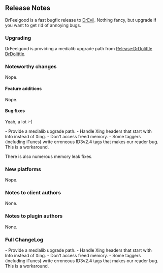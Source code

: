 == Release Notes ==

DrFeelgood is a fast bugfix release to [[Release:DrEvil|DrEvil]]. Nothing fancy, but upgrade if you want to get rid of annoying bugs.

=== Upgrading ===

DrFeelgood is providing a medialib upgrade path from [[Release:DrDolittle DrDolittle]].

=== Noteworthy changes ===

Nope.

==== Feature additions ====

Nope.

==== Bug fixes ====

Yeah, a lot :-)

{{Bug|839}} - Provide a medialib upgrade path.
{{Bug|945}} - Handle Xing headers that start with Info instead of Xing.
{{Bug|933}} - Don't access freed memory.
{{Bug|941}} - Some taggers (including iTunes) write erroneous ID3v2.4 tags that makes our reader bug. This is a workaround.

There is also numerous memory leak fixes.

=== New platforms ===

Nope.

=== Notes to client authors ===

None.

=== Notes to plugin authors ===

None.

=== Full ChangeLog ===

{{Bug|839}} - Provide a medialib upgrade path.
{{Bug|945}} - Handle Xing headers that start with Info instead of Xing.
{{Bug|933}} - Don't access freed memory.
{{Bug|941}} - Some taggers (including iTunes) write erroneous ID3v2.4 tags that makes our reader bug. This is a workaround.